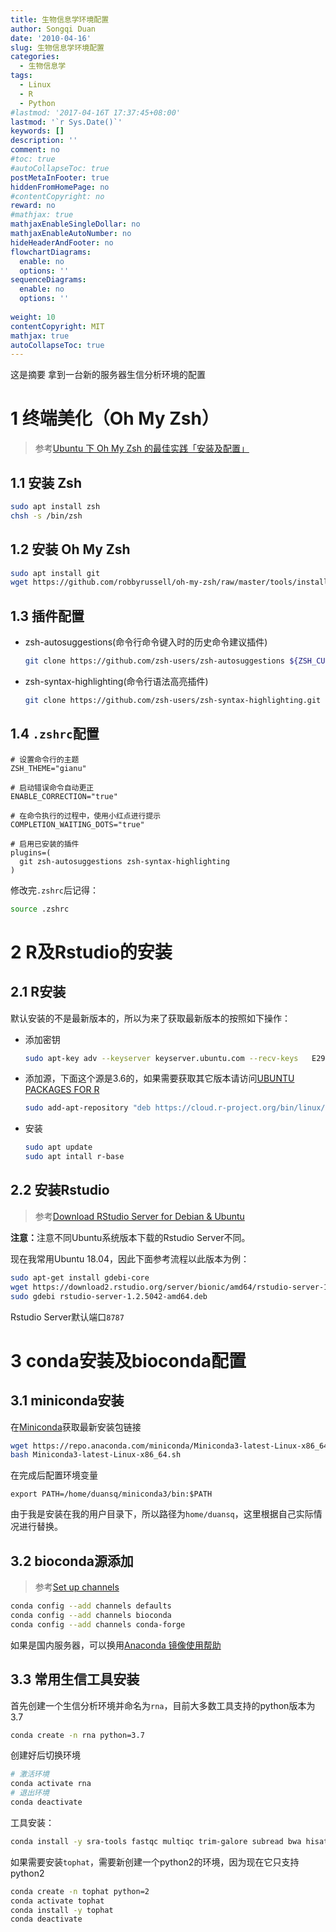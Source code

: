 ```yaml
---
title: 生物信息学环境配置
author: Songqi Duan
date: '2010-04-16'
slug: 生物信息学环境配置
categories:
  - 生物信息学
tags:
  - Linux
  - R
  - Python
#lastmod: '2017-04-16T 17:37:45+08:00'
lastmod: '`r Sys.Date()`'
keywords: []
description: ''
comment: no
#toc: true
#autoCollapseToc: true
postMetaInFooter: true
hiddenFromHomePage: no
#contentCopyright: no
reward: no
#mathjax: true
mathjaxEnableSingleDollar: no
mathjaxEnableAutoNumber: no
hideHeaderAndFooter: no
flowchartDiagrams:
  enable: no
  options: ''
sequenceDiagrams:
  enable: no
  options: ''
  
weight: 10
contentCopyright: MIT
mathjax: true
autoCollapseToc: true
---
```

这是摘要
<!--more-->
拿到一台新的服务器生信分析环境的配置

# 1 终端美化（Oh My Zsh）

>参考[Ubuntu 下 Oh My Zsh 的最佳实践「安装及配置」](https://segmentfault.com/a/1190000015283092)

## 1.1 安装 Zsh

```bash
sudo apt install zsh
chsh -s /bin/zsh
```

## 1.2 安装 Oh My Zsh

```Bash
sudo apt install git
wget https://github.com/robbyrussell/oh-my-zsh/raw/master/tools/install.sh -O - | sh
```

## 1.3 插件配置

- zsh-autosuggestions(命令行命令键入时的历史命令建议插件)
  ```bash
  git clone https://github.com/zsh-users/zsh-autosuggestions ${ZSH_CUSTOM:-~/.oh-my-zsh/custom}/plugins/zsh-autosuggestions
  ```

- zsh-syntax-highlighting(命令行语法高亮插件)
  ```bash
  git clone https://github.com/zsh-users/zsh-syntax-highlighting.git ${ZSH_CUSTOM:-~/.oh-my-zsh/custom}/plugins/zsh-syntax-highlighting
  ```

## 1.4 `.zshrc`配置

```vim
# 设置命令行的主题
ZSH_THEME="gianu"

# 启动错误命令自动更正
ENABLE_CORRECTION="true"

# 在命令执行的过程中，使用小红点进行提示
COMPLETION_WAITING_DOTS="true"

# 启用已安装的插件
plugins=(
  git zsh-autosuggestions zsh-syntax-highlighting
)
```
修改完`.zshrc`后记得：
```bash
source .zshrc
```
# 2 R及Rstudio的安装

## 2.1 R安装

默认安装的不是最新版本的，所以为来了获取最新版本的按照如下操作：

- 添加密钥
  ```bash
  sudo apt-key adv --keyserver keyserver.ubuntu.com --recv-keys   E298A3A825C0D65DFD57CBB651716619E084DAB9
  ```
  
- 添加源，下面这个源是3.6的，如果需要获取其它版本请访问[UBUNTU PACKAGES FOR R](https://cran.r-project.org/bin/linux/ubuntu/README.html)
  ```bash
  sudo add-apt-repository "deb https://cloud.r-project.org/bin/linux/ubuntu $(lsb_release -cs)-cran35/"
  ```
  
- 安装
  ```bash
  sudo apt update
  sudo apt intall r-base
  ```

## 2.2 安装Rstudio

>参考[Download RStudio Server for Debian & Ubuntu](https://rstudio.com/products/rstudio/download-server/debian-ubuntu/)

**注意：**注意不同Ubuntu系统版本下载的Rstudio Server不同。

现在我常用Ubuntu 18.04，因此下面参考流程以此版本为例：

```bash
sudo apt-get install gdebi-core
wget https://download2.rstudio.org/server/bionic/amd64/rstudio-server-1.2.5042-amd64.deb
sudo gdebi rstudio-server-1.2.5042-amd64.deb
```

Rstudio Server默认端口`8787`

# 3 conda安装及bioconda配置

## 3.1 miniconda安装

在[Miniconda](https://docs.conda.io/en/latest/miniconda.html)获取最新安装包链接

```bash
wget https://repo.anaconda.com/miniconda/Miniconda3-latest-Linux-x86_64.sh
bash Miniconda3-latest-Linux-x86_64.sh
```

在完成后配置环境变量

```vim
export PATH=/home/duansq/miniconda3/bin:$PATH
```
由于我是安装在我的用户目录下，所以路径为`home/duansq`，这里根据自己实际情况进行替换。

## 3.2 bioconda源添加

>参考[Set up channels](https://bioconda.github.io/user/install.html)

```bash
conda config --add channels defaults
conda config --add channels bioconda
conda config --add channels conda-forge
```

如果是国内服务器，可以换用[Anaconda 镜像使用帮助](https://mirror.tuna.tsinghua.edu.cn/help/anaconda/)

## 3.3 常用生信工具安装

首先创建一个生信分析环境并命名为`rna`，目前大多数工具支持的python版本为3.7

```bash
conda create -n rna python=3.7
```

创建好后切换环境

```bash
# 激活环境
conda activate rna
# 退出环境
conda deactivate
```

工具安装：

```bash
conda install -y sra-tools fastqc multiqc trim-galore subread bwa hisat2 bowtie2 star samtools htseq 
```
如果需要安装`tophat`，需要新创建一个python2的环境，因为现在它只支持python2

```bash
conda create -n tophat python=2
conda activate tophat
conda install -y tophat
conda deactivate
```